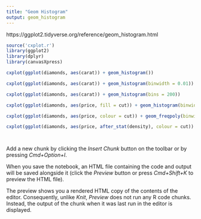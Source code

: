 ```yaml
---
title: "Geom Histogram"
output: geom_histogram
---
```

 https://ggplot2.tidyverse.org/reference/geom_histogram.html

```r
source('cxplot.r')
library(ggplot2)
library(dplyr)
library(canvasXpress)
``` 

```r
cxplot(ggplot(diamonds, aes(carat)) + geom_histogram())
```

```r
cxplot(ggplot(diamonds, aes(carat)) + geom_histogram(binwidth = 0.01))
```

```r
cxplot(ggplot(diamonds, aes(carat)) + geom_histogram(bins = 200))
```

```r
cxplot(ggplot(diamonds, aes(price, fill = cut)) + geom_histogram(binwidth = 500))
```

```r
cxplot(ggplot(diamonds, aes(price, colour = cut)) + geom_freqpoly(binwidth = 500))
```

```r
cxplot(ggplot(diamonds, aes(price, after_stat(density), colour = cut)) + geom_freqpoly(binwidth = 500))
```

```r

```

```r

```




Add a new chunk by clicking the *Insert Chunk* button on the toolbar or by pressing *Cmd+Option+I*.

When you save the notebook, an HTML file containing the code and output will be saved alongside it (click the *Preview* button or press *Cmd+Shift+K* to preview the HTML file). 

The preview shows you a rendered HTML copy of the contents of the editor. Consequently, unlike *Knit*, *Preview* does not run any R code chunks. Instead, the output of the chunk when it was last run in the editor is displayed.

